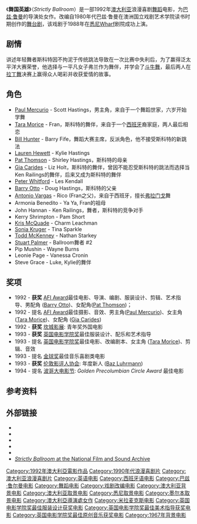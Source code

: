 {{Infobox film
| name = Strictly Ballroom
| image = StrictlyBallroom.jpg
| caption = 电影海报
| director = [[Baz_Luhrmann|Baz Luhrmann]]
| producer = {{ubl|Tristram Miall|[[Edward_'Ted'_Albert|Antoinette Albert]]}}
| writer = {{ubl|[[Baz_Luhrmann|Baz Luhrmann]]|Andrew Bovell|[[Craig_Pearce|Craig Pearce]]}}
| starring = {{ubl|[[Paul_Mercurio|Paul Mercurio]]|[[Tara_Morice|Tara Morice]]|[[Bill_Hunter_(actor)|Bill Hunter]]|[[Gia_Carides|Gia Carides]]|[[Lauren_Hewett|Lauren Hewett]]|Antonio Vargas}}
| music = [[David_Hirschfelder|David Hirschfelder]]
| cinematography = Steve Mason
| editing = [[Jill_Bilcock|Jill Bilcock]]
| distributor = [[Miramax_Films|Miramax Films]]<br />[[Touchstone_Pictures|Touchstone Pictures]] (北美) <br />[[Rank_Organisation|Rank Organisation]] (英国)
| released = {{Film date|1992|8|20|澳洲|1993|2|12|美国}}
| runtime = 94 分钟
| country = 澳洲
| language = {{ubl|英语|西班牙语}}
| budget = $300万
| gross = $33,498,422<ref>[http://film.vic.gov.au/resources/documents/AA4_Aust_Box_office_report.pdf "Film Victoria - Australian Films at the Australian Box Office"]. Retrieved 21 March 2011.</ref>
}}

《'''舞国英雄'''》（''Strictly Ballroom''）是一部1992年[[澳大利亚|澳大利亚]]浪漫喜剧[[舞蹈|舞蹈]]电影，为[[巴兹·鲁曼|巴兹·鲁曼]]的导演处女作。改编自1980年代巴兹·鲁曼在澳洲国立戏剧艺术学院读书时期创作的[[舞台剧|舞台剧]]，该戏剧于1988年在[[悉尼|悉尼]]Wharf剧院成功上演。

==剧情==
讲述年轻舞者斯科特因不拘泥于传统跳法导致在一次比赛中失利后，为了赢得泛太平洋大赛荣誉，他选择与一平凡女子弗兰作为舞伴，并学会了[[斗牛舞|斗牛舞]]，最后两人在[[拉丁舞|拉丁舞]]决赛上赢得众人喝彩并收获爱情的故事。

==角色==
* [[Paul_Mercurio|Paul Mercurio]] - Scott Hastings，男主角，来自于一个舞蹈世家，六岁开始学舞
* [[Tara_Morice|Tara Morice]] - Fran，斯科特的舞伴，来自于一个[[西班牙|西班牙]]裔家庭，两人最后相恋
* [[Bill_Hunter|Bill Hunter]] - Barry Fife，舞蹈大赛主席，反派角色，他不接受斯科特的新跳法
* [[Lauren_Hewett|Lauren Hewett]] - Kylie Hastings
* [[Pat_Thomson|Pat Thomson]] - Shirley Hastings，斯科特的母亲
* [[Gia_Carides|Gia Carides]] - Liz Holt，斯科特的舞伴，曾因不能忍受斯科特的跳法而选择当Ken Railings的舞伴，后来又成为斯科特的舞伴
* [[Peter_Whitford|Peter Whitford]] - Les Kendall
* [[Barry_Otto|Barry Otto]] - Doug Hastings，斯科特的父亲
* [http://dancecentral.com.au/teachers/antonio-vargas Antonio Vargas] - Rico (Fran之父)，来自于西班牙，擅长[[弗拉门戈|弗拉门戈]]舞
* Armonia Benedito - Ya Ya, Fran的祖母
* John Hannan - Ken Railings，舞者，斯科特的竞争对手
* Kerry Shrimpton - Pam Short
* [[Kris_McQuade|Kris McQuade]] - Charm Leachman
* [[Sonia_Kruger|Sonia Kruger]] - Tina Sparkle
* [[Todd_McKenney|Todd McKenney]] - Nathan Starkey
* [[Stuart_Palmer|Stuart Palmer]] - Ballroom舞者 #2
* Pip Mushin - Wayne Burns
* Leonie Page - Vanessa Cronin
* Steve Grace - Luke, Kylie的舞伴

==奖项==
* 1992 - '''获奖''' [[Australian_Film_Institute|AFI Award]]最佳电影、导演、编剧、服装设计、剪辑、艺术指导、男配角 ([[Barry_Otto|Barry Otto]])、女配角([[Pat_Thomson|Pat Thomson]])；
* 1992 - 提名 [[Australian_Film_Institute|AFI Award]]最佳摄影、音效、男主角([[Paul_Mercurio|Paul Mercurio]])、女主角 ([[Tara_Morice|Tara Morice]])、女配角 ([[Gia_Carides|Gia Carides]])
* 1992 - '''获奖''' [[坎城影展|坎城影展]]: 青年奖外国电影
* 1993 - '''获奖''' [[英国电影学院奖|英国电影学院奖]]最佳服装设计、配乐和艺术指导
* 1993 - 提名 [[英国电影学院奖|英国电影学院奖]]最佳电影、改编剧本、女主角 ([[Tara_Morice|Tara Morice]])、剪辑、音效
* 1993 - 提名 [[金球奖|金球奖]]最佳音乐喜剧类电影
* 1993 - '''获奖''' [[伦敦影评人协会|伦敦影评人协会]]: 年度新人 ([[Baz_Luhrmann|Baz Luhrmann]])
* 1994 - 提名 [[波哥大电影节|波哥大电影节]]: ''Golden Precolumbian Circle Award'' 最佳电影

==参考资料==
{{Reflist}}

==外部链接==
* {{Official website|http://www.miramax.com/movie/strictly-ballroom}}
* {{IMDb title|0105488}}
* {{Amg movie|47373}}
* {{Rotten Tomatoes|1045568}}
* {{Mojo title|strictlyballroom}}
* [http://colsearch.nfsa.afc.gov.au/nfsa/search/display/display.w3p;adv=yes;group=;groupequals=;holdingType=;page=0;parentid=;query=Number%3A141624;querytype=;rec=0;resCount=10 ''Strictly Ballroom'' at the National Film and Sound Archive] {{Webarchive|url=https://archive.is/20121127235020/http://colsearch.nfsa.afc.gov.au/nfsa/search/display/display.w3p;adv=yes;group=;groupequals=;holdingType=;page=0;parentid=;query=Number:141624;querytype=;rec=0;resCount=10 |date=2012-11-27 }}

{{Baz Luhrmann}}
{{DEFAULTSORT:Strictly Ballroom}}
[[Category:1992年澳大利亞電影作品|Category:1992年澳大利亞電影作品]]
[[Category:1990年代浪漫喜剧片|Category:1990年代浪漫喜剧片]]
[[Category:澳大利亚浪漫喜剧片|Category:澳大利亚浪漫喜剧片]]
[[Category:英语电影|Category:英语电影]]
[[Category:西班牙语电影|Category:西班牙语电影]]
[[Category:巴兹·鲁尔曼电影|Category:巴兹·鲁尔曼电影]]
[[Category:舞蹈电影|Category:舞蹈电影]]
[[Category:戏剧改编电影|Category:戏剧改编电影]]
[[Category:澳大利亚背景电影|Category:澳大利亚背景电影]]
[[Category:澳大利亚取景电影|Category:澳大利亚取景电影]]
[[Category:悉尼取景电影|Category:悉尼取景电影]]
[[Category:墨尔本取景电影|Category:墨尔本取景电影]]
[[Category:澳大利亞導演處女作|Category:澳大利亞導演處女作]]
[[Category:米拉麦克斯电影|Category:米拉麦克斯电影]]
[[Category:英国电影学院奖最佳服装设计获奖电影|Category:英国电影学院奖最佳服装设计获奖电影]]
[[Category:英国电影学院奖最佳美术指导获奖电影|Category:英国电影学院奖最佳美术指导获奖电影]]
[[Category:英国电影学院奖最佳原创音乐获奖电影|Category:英国电影学院奖最佳原创音乐获奖电影]]
[[Category:1967年背景电影|Category:1967年背景电影]]